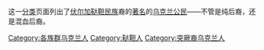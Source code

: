 这一[[维基百科:页面分类|分类]]页面列出了[[伏尔加鞑靼人|伏尔加鞑靼]][[族群|民族]]裔的[[维基百科:关注度|著名]]的[[乌克兰|乌克兰公民]]——不管是纯后裔，还是混血后裔。

[[Category:各族群乌克兰人|Category:各族群乌克兰人]]
[[Category:鞑靼人|Category:鞑靼人]]
[[Category:突厥裔乌克兰人|Category:突厥裔乌克兰人]]